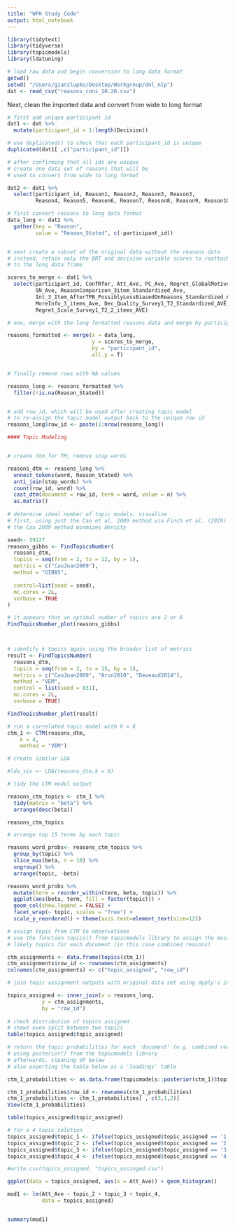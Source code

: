```yaml
---
title: "WFH Study Code"
output: html_notebook
---
```



```r
library(tidytext) 
library(tidyverse)
library(topicmodels) 
library(ldatuning)
```



```r
# load raw data and begin conversion to long data format 
getwd() 
setwd( "/Users/gianzlupko/Desktop/Workgroup/dnl_nlp") 
dat <- read_csv("reasons_cons_10.20.csv")
```


Next, clean the imported data and convert from wide to long format 


```r
# first add unique participant id 
dat1 <- dat %>%
  mutate(participant_id = 1:length(Decision))

# use duplicated() to check that each participant_id is unique 
duplicated(dat1[ ,c("participant_id")])

# after confirming that all ids are unique
# create one data set of reasons that will be 
# used to convert from wide to long format 

dat2 <- dat1 %>%
  select(participant_id, Reason1, Reason2, Reason3, Reason3, 
         Reason4, Reason5, Reason6, Reason7, Reason8, Reason9, Reason10)  

# first convert reasons to long data format
data_long <- dat2 %>%
  gather(key = "Reason", 
         value = "Reason_Stated", c(-participant_id)) 


# next create a subset of the original data without the reasons data
# instead, retain only the BRT and decision variable scores to reattach
# to the long data frame

scores_to_merge <- dat1 %>%
  select(participant_id, ConfRfor, Att_Ave, PC_Ave, Regret_GlobalMotive_Ave, 
         SN_Ave, ReasonComparison_3item_Standardized_Ave,
         Int_3_Item_AfterTPB_PossiblyLessBiasedOnReasons_Standardized_Ave, 
         MoreInfo_3_items_Ave, Dec_Quality_Survey1_T2_Standardized_AVE, 
         Regret_Scale_Survey1_T2_2_items_AVE)

# now, merge with the long formatted reasons data and merge by participant_id

reasons_formatted <- merge(x = data_long, 
                           y = scores_to_merge, 
                           by = "participant_id", 
                           all.y = T)


# finally remove rows with NA values 

reasons_long <- reasons_formatted %>%
  filter(!is.na(Reason_Stated)) 


# add row_id, which will be used after creating topic model
# to re-assign the topic model output back to the unique row id 
reasons_long$row_id <- paste(1:nrow(reasons_long))

```




```r
#### Topic Modeling 


# create dtm for TM; remove stop words

reasons_dtm <- reasons_long %>%
  unnest_tokens(word, Reason_Stated) %>%
  anti_join(stop_words) %>%
  count(row_id, word) %>%
  cast_dtm(document = row_id, term = word, value = n) %>%
  as.matrix() 
              
# determine ideal number of topic models; visualize
# first, using just the Cao et al. 2009 method via Finch et al. (2019)
# the Cao 2009 method minmizes density 

seed<- 59127
reasons_gibbs <- FindTopicsNumber(
  reasons_dtm,
  topics = seq(from = 2, to = 12, by = 1),
  metrics = c("CaoJuan2009"),
  method = "GIBBS",
  
  control=list(seed = seed),
  mc.cores = 2L,
  verbose = TRUE
)

# it appears that an optimal number of topics are 2 or 6
FindTopicsNumber_plot(reasons_gibbs) 



# identify k topics again using the broader list of metrics
result <- FindTopicsNumber(
  reasons_dtm,
  topics = seq(from = 2, to = 15, by = 1),
  metrics = c("CaoJuan2009", "Arun2010", "Deveaud2014"),
  method = "VEM",
  control = list(seed = 831),
  mc.cores = 2L,
  verbose = TRUE)

FindTopicsNumber_plot(result)


```



```r
# run a correlated topic model with k = 8
ctm_1 <- CTM(reasons_dtm, 
    k = 4, 
    method = "VEM")

# create similar LDA 

#lda_six <- LDA(reasons_dtm,k = 6) 

# tidy the CTM model output 

reasons_ctm_topics <- ctm_1 %>%
  tidy(matrix = "beta") %>%
  arrange(desc(beta)) 

reasons_ctm_topics

# arrange top 15 terms by each topic 

reasons_word_probs<- reasons_ctm_topics %>%
  group_by(topic) %>%
  slice_max(beta, n = 10) %>% 
  ungroup() %>%
  arrange(topic, -beta)

reasons_word_probs %>%
  mutate(term = reorder_within(term, beta, topic)) %>%
  ggplot(aes(beta, term, fill = factor(topic))) +
  geom_col(show.legend = FALSE) +
  facet_wrap(~ topic, scales = "free") +
  scale_y_reordered() + theme(axis.text=element_text(size=12)) 
```


```r
# assign topic from CTM to observations 
# use the function topics() from topicmodels library to assign the most
# likely topics for each document (in this case combined reasons) 

ctm_assignments <- data.frame(topics(ctm_1)) 
ctm_assignments$row_id <- rownames(ctm_assignments) 
colnames(ctm_assignments) <- c("topic_assigned", "row_id") 

# join topic assignment outputs with original data set using dyply's inner_join() 

topics_assigned <- inner_join(x = reasons_long, 
           y = ctm_assignments, 
           by = "row_id") 
  
# check distribution of topics assigned
# shows even split between two topics 
table(topics_assigned$topic_assigned) 
```


```r
# return the topic probabilities for each 'document' (e.g. combined reasons)
# using posterior() from the topicmodels library
# afterwards, cleaning df below
# also exporting the table below as a 'loadings' table 

ctm_1_probabilities <- as.data.frame(topicmodels::posterior(ctm_1)$topics)

ctm_1_probabilities$row_id <- rownames(ctm_1_probabilities) 
ctm_1_probabilities <- ctm_1_probabilities[ , c(3,1,2)] 
View(ctm_1_probabilities) 
```


```r

table(topics_assigned$topic_assigned) 

# for a 4 topic solution
topics_assigned$topic_1 <- ifelse(topics_assigned$topic_assigned == '1', 1, 0)
topics_assigned$topic_2 <- ifelse(topics_assigned$topic_assigned == '2', 1, 0)
topics_assigned$topic_3 <- ifelse(topics_assigned$topic_assigned == '3', 1, 0)
topics_assigned$topic_4 <- ifelse(topics_assigned$topic_assigned == '4', 1, 0)

#write.csv(topics_assigned, "topics_assinged.csv") 
```





```r

ggplot(data = topics_assigned, aes(x = Att_Ave)) + geom_histogram() 


```




```r

mod1 <- lm(Att_Ave ~ topic_2 + topic_3 + topic_4, 
           data = topics_assigned)


summary(mod1) 
```














